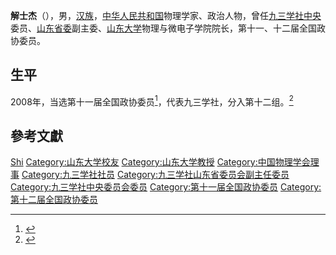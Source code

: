 '''解士杰'''（{{bd|1963年||}}），男，[[汉族|汉族]]，[[中华人民共和国|中华人民共和国]]物理学家、政治人物，曾任[[九三学社中央|九三学社中央]]委员、[[九三学社山东省委员会|山东省委]]副主委、[[山东大学|山东大学]]物理与微电子学院院长，第十一、十二届全国政协委员。

== 生平 ==
2008年，当选第十一届全国政协委员<ref>{{cite news|title=第十一届全国政协委员名单|url=http://www.indaa.com.cn/zt/2009qglh/zxzs/200903/t20090303_127573.html|accessdate=2013-04-09|newspaper=新华社北京1月25日电 中国人民政治协商会议第十一届全国委员会委员名单(共2237人，2008年1月25日政协第十届全国委员会常务委员会第二十次会议通过)|date=2008年1月25日|deadurl=yes|archiveurl=https://web.archive.org/web/20130928014403/http://www.indaa.com.cn/zt/2009qglh/zxzs/200903/t20090303_127573.html|archivedate=2013年9月28日}}</ref>，代表九三学社，分入第十二组。<ref>{{cite news|title=全国政协信息-解士杰|url=http://www.cppcc.gov.cn/CMS/wylibary/showJcwyxtInfoWylibary.action?tabJcwyxt.guid=11W0004490&wytype=wjwy|accessdate=2013-04-11|newspaper=全国政协委员会}}</ref>

== 參考文獻 ==
{{reflist}}

{{中国政治人物小作品}}
{{Navboxes 
| title  = 解士杰在[[中国物理学会|中国物理学会]]的职务
| list1  =
{{中国物理学会第八届理事会}}
{{中国物理学会第九届理事会}}
}}

{{Authority control}}
{{DEFAULTSORT:Xie解}}
[[Category:解姓|Shi]]
[[Category:山东大学校友|Category:山东大学校友]]
[[Category:山东大学教授|Category:山东大学教授]]
[[Category:中国物理学会理事|Category:中国物理学会理事]]
[[Category:九三学社社员|Category:九三学社社员]]
[[Category:九三学社山东省委员会副主任委员|Category:九三学社山东省委员会副主任委员]]
[[Category:九三学社中央委员会委员|Category:九三学社中央委员会委员]]
[[Category:第十一届全国政协委员|Category:第十一届全国政协委员]]
[[Category:第十二届全国政协委员|Category:第十二届全国政协委员]]